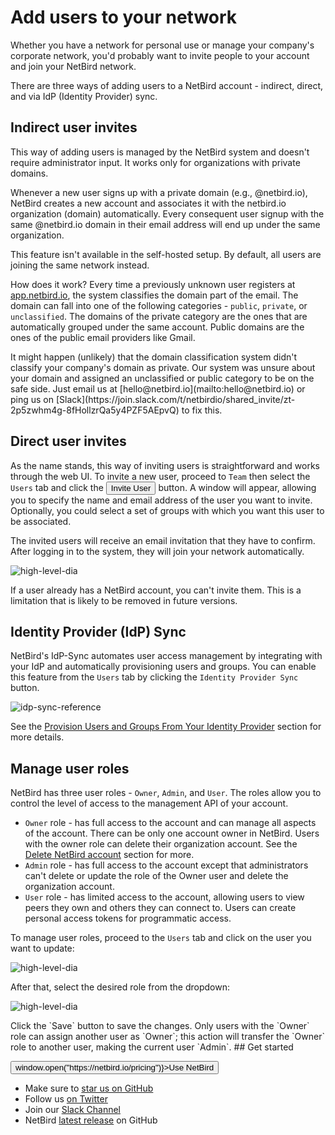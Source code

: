 
# Add users to your network

Whether you have a network for personal use or manage your company's corporate network, you'd probably want to invite
people to your account and join your NetBird network.

There are three ways of adding users to a NetBird account - indirect, direct, and via IdP (Identity Provider) sync.

## Indirect user invites
This way of adding users is managed by the NetBird system and doesn't require administrator input.
It works only for organizations with private domains.

Whenever a new user signs up with a private domain (e.g., @netbird.io),
NetBird creates a new account and associates it with the netbird.io organization (domain) automatically.
Every consequent user signup with the same @netbird.io domain in their email address will end up under the same organization.

<Note>
    This feature isn't available in the self-hosted setup. By default, all users are joining the same network instead.
</Note>

How does it work? Every time a previously unknown user registers at [app.netbird.io](https://app.netbird.io/),
the system classifies the domain part of the email.
The domain can fall into one of the following categories - `public`, `private`, or `unclassified`.
The domains of the private category are the ones that are automatically grouped under the same account.
Public domains are the ones of the public email providers like Gmail.

<Note>
    It might happen (unlikely) that the domain classification system didn't classify your company's domain as private.
    Our system was unsure about your domain and assigned an unclassified or public category to be on the safe side.
    Just email us at [hello@netbird.io](mailto:hello@netbird.io) or ping us on [Slack](https://join.slack.com/t/netbirdio/shared_invite/zt-2p5zwhm4g-8fHollzrQa5y4PZF5AEpvQ) to fix this.
</Note>

## Direct user invites
As the name stands, this way of inviting users is straightforward and works through the web UI.
To invite a new user, proceed to `Team` then select the `Users` tab and click the <button name="button" className="button-6">Invite User</button> button.
A window will appear, allowing you to specify the name and email address of the user you want to invite. Optionally, you could select a set of groups with which you want this user to be associated.

The invited users will receive an email invitation that they have to confirm.
After logging in to the system, they will join your network automatically.

<p>
    <img src="/docs-static/img/how-to-guides/user-invites.png" alt="high-level-dia" className="imagewrapper"/>
</p>

<Note>
    If a user already has a NetBird account, you can't invite them.
    This is a limitation that is likely to be removed in future versions.
</Note>

## Identity Provider (IdP) Sync

NetBird's IdP-Sync automates user access management by integrating with your IdP and automatically
provisioning users and groups. You can enable this feature from the `Users` tab by clicking the `Identity Provider Sync`
button.

<p>
    <img src="/docs-static/img/how-to-guides/idp-sync-reference.png" alt="idp-sync-reference" className="imagewrapper"/>
</p>

See the [Provision Users and Groups From Your Identity Provider](/how-to/provision-users-and-groups-from-idp) section for more details.

## Manage user roles
NetBird has three user roles - `Owner`, `Admin`, and `User`. The roles allow you to control the level of access to the management API of your account. 

- `Owner` role - has full access to the account and can manage all aspects of the account. There can be only one account owner in NetBird. Users with the owner role can delete their organization account. See the [Delete NetBird account](/how-to/delete-account) section for more.
- `Admin` role - has full access to the account except that administrators can't delete or update the role of the Owner user and delete the organization account.
- `User` role - has limited access to the account, allowing users to view peers they own and others they can connect to. Users can create personal access tokens for programmatic access.

To manage user roles, proceed to the `Users` tab and click on the user you want to update:
<p>
  <img src="/docs-static/img/how-to-guides/user-tab-list.png" alt="high-level-dia" className="imagewrapper-big"/>
</p>
After that, select the desired role from the dropdown:
<p>
  <img src="/docs-static/img/how-to-guides/user-update-role.png" alt="high-level-dia" className="imagewrapper-big"/>
</p>
Click the `Save` button to save the changes.
<Note>
    Only users with the `Owner` role can assign another user as `Owner`; this action will transfer the `Owner` role to another user, making the current user `Admin`.
</Note>
## Get started
<p float="center" >
    <Button name="button" className="button-5" onClick={() => window.open("https://netbird.io/pricing")}>Use NetBird</Button>
</p>

- Make sure to [star us on GitHub](https://github.com/netbirdio/netbird)
- Follow us [on Twitter](https://twitter.com/netbird)
- Join our [Slack Channel](https://join.slack.com/t/netbirdio/shared_invite/zt-2p5zwhm4g-8fHollzrQa5y4PZF5AEpvQ)
- NetBird [latest release](https://github.com/netbirdio/netbird/releases) on GitHub

